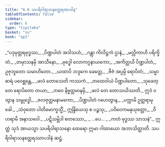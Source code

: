 ```yaml
---
title: "6.6 သပရိဝါရာသနတ္ထေရအပဒါန"
tableOfContents: false
sidebar:
  order: 6
type: "tipitaka"
basket: "su"
book: "ap1"
---
```



<DynamicBreadcrumb />

<Division number="43" book="ap1" e="ch" v="20" p="119">

<Paragraph number="1428" type="verses" book="ap1">
_“ပဒုမုတ္တရဗုဒ္ဓဿ,_  
_ပိဏ္ဍပါတံ အဒါသဟံ;_  
_ဂန္တွာ ကိလိဋ္ဌကံ ဌာနံ,_  
_မလ္လိကာဟိ ပရိက္ခိတံ._  

</Paragraph>

</Division>
<Division number="44" book="ap1" e="ch" v="20" p="119">

<Paragraph number="1429" type="verses" book="ap1">
_တမှာသနမှိ အာသီနော,_  
_ဗုဒ္ဓေါ လောကဂ္ဂနာယကော;_  
_အကိတ္တယိ ပိဏ္ဍပါတံ,_  
ဥဇုဘူတော သမာဟိတော._  

</Paragraph>

</Division>
<Division number="45" book="ap1" e="ch" v="20" p="119">

<Paragraph number="1430" type="verses" book="ap1">
_ယထာပိ ဘဒ္ဒကေ ခေတ္တေ,_  
_ဗီဇံ အပ္ပမ္ပိ ရောပိတံ;_  
_သမ္မာ ဓာရံ ပဝေစ္ဆန္တေ,_  
_ဖလံ တောသေတိ ကဿကံ._  

</Paragraph>

</Division>
<Division number="46" book="ap1" e="ch" v="20" p="119">

<Paragraph number="1431" type="verses" book="ap1">
_တထေဝါယံ ပိဏ္ဍပါတော,_  
_သုခေတ္တေ ရောပိတော တယာ;_  
_ဘဝေ နိဗ္ဗတ္တမာနမှိ,_  
_ဖလံ တေ တောသယိဿတိ._  

</Paragraph>

</Division>
<Division number="47" book="ap1" e="ch" v="20" p="119">

<Paragraph number="1432" type="verses" book="ap1">
ဣဒံ ဝတွာန သမ္ဗုဒ္ဓေါ,_  
_ဇလဇုတ္တမနာမကော;_  
_ပိဏ္ဍပါတံ ဂဟေတွာန,_  
_ပက္ကာမိ ဥတ္တရာမုခေါ._  

</Paragraph>

</Division>
<Division number="48" book="ap1" e="ch" v="20" p="119">

<Paragraph number="1433" type="verses" book="ap1">
_သံဝုတော ပါတိမောက္ခသ္မိံ,_  
ဣန္ဒြိယေသု စ ပဉ္စသု;_  
_ပဝိဝေကမနုယုတ္တော,_  
_ဝိဟရာမိ အနာသဝေါ._  

</Paragraph>

</Division>
<Division number="49" book="ap1" e="ch" v="20" p="119">

<Paragraph number="1434" type="verses" book="ap1">
_ပဋိသမ္ဘိဒါ စတဿော,_  
_ …ပေ… _  
_ကတံ ဗုဒ္ဓဿ သာသနံ”._  

</Paragraph>

<Paragraph number="1435" book="ap1">
ဣတ္ထံ သုဒံ အာယသ္မာ သပရိဝါရာသနော ထေရော ဣမာ ဂါထာယော အဘာသိတ္ထာတိ.

</Paragraph>
</Division>

<Paragraph number="1436" type="center" book="ap1">
သပရိဝါရာသနတ္ထေရဿာပဒါနံ ဆဋ္ဌံ.
</Paragraph>